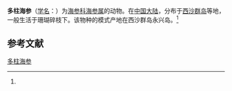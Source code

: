 {{Speciesbox
| name = 多柱海参
| status = 
| status_system = 
| image = 
| genus = Holothuria
| species = multipilula
| authority = (Liao, 1975)<ref name='id12648'>{{cite web| url =http://www.bioinfo.cn/db05/BjdwSpecies.php?action=view&id=12648| title =多柱海参| work =《中国动物物种编目数据库》| publisher =中国科学院微生物研究所| author =中国科学院动物研究所| accessdate =2009-04-28| deadurl =yes| archiveurl =https://web.archive.org/web/20160305025403/http://www.bioinfo.cn/db05/BjdwSpecies.php?action=view&id=12648| archivedate =2016-03-05}}</ref>
}}

'''多柱海参'''（[[学名|学名]]：{{lang|la|''Holothuria multipilula''}}）为[[海参科|海参科]][[海参属|海参属]]的动物。在[[中国大陆|中国大陆]]，分布于[[西沙群岛|西沙群岛]]等地，一般生活于珊瑚碎枝下。该物种的模式产地在西沙群岛永兴岛。<ref name='id12648'/>

== 参考文献 ==
{{reflist}}

{{Wikispecies|Holothuria multipilula}}
{{Taxonbar|from=Q2458741}}

[[Category:海参属|多柱海参]]


{{海参小作品}}